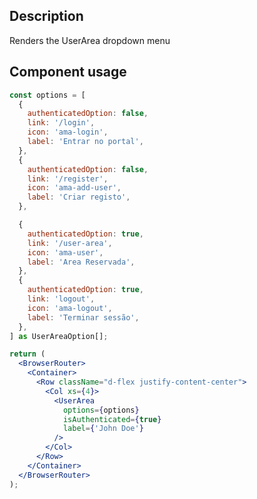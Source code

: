 
<Meta title="Components/User Area/User Area Docs" />

<h2>Description</h2>

<p>
  Renders the UserArea dropdown menu
</p>

<h2>Component usage</h2>

```jsx
const options = [
  {
    authenticatedOption: false,
    link: '/login',
    icon: 'ama-login',
    label: 'Entrar no portal',
  },
  {
    authenticatedOption: false,
    link: '/register',
    icon: 'ama-add-user',
    label: 'Criar registo',
  },

  {
    authenticatedOption: true,
    link: '/user-area',
    icon: 'ama-user',
    label: 'Area Reservada',
  },
  {
    authenticatedOption: true,
    link: 'logout',
    icon: 'ama-logout',
    label: 'Terminar sessão',
  },
] as UserAreaOption[];

return (
  <BrowserRouter>
    <Container>
      <Row className="d-flex justify-content-center">
        <Col xs={4}>
          <UserArea
            options={options}
            isAuthenticated={true}
            label={'John Doe'}
          />
        </Col>
      </Row>
    </Container>
  </BrowserRouter>
);
```
